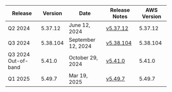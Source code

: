 | Release | Version | Date | Release Notes | AWS Version |
| ------- | ------  | ------ | ------ | ------ |
| Q2 2024 | 5.37.12 | June 12, 2024 | [v5.37.12](https://github.com/IABTechLab/uid2-operator/releases/tag/v5.37.12) | 5.37.12 |
| Q3 2024 | 5.38.104 | September 12, 2024 | [v5.38.104](https://github.com/IABTechLab/uid2-operator/releases/tag/v5.38.104) | 5.38.104 |
| Q3 2024 Out-of-band | 5.41.0 | October 29, 2024 | [v5.41.0](https://github.com/IABTechLab/uid2-operator/releases/tag/v5.41.0) | 5.41.0 |
| Q1 2025 | 5.49.7 | Mar 19, 2025 | [v5.49.7](https://github.com/IABTechLab/uid2-operator/releases/tag/v5.49.7) | 5.49.7 |
